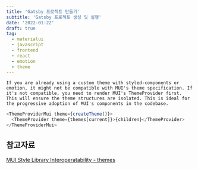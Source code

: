 ```yaml
---
title: 'Gatsby 프로젝트 만들기'
subtitle: 'Gatsby 프로젝트 생성 및 실행'
date: '2022-01-22'
draft: true
tag:
  - materialui
  - javascript
  - frontend
  - react
  - emotion
  - theme
---
```


```text
If you are already using a custom theme with styled-components or emotion, it might not be compatible with MUI's theme specification. If it's not compatible, you need to render MUI's ThemeProvider first. This will ensure the theme structures are isolated. This is ideal for the progressive adoption of MUI's components in the codebase.
```

```javascript
<ThemeProviderMui theme={createTheme()}>
  <ThemeProvider theme={themes[current]}>{children}</ThemeProvider>
</ThemeProviderMui>
```

## 참고자료
[MUI Style Library Interoperatability - themes](https://mui.com/guides/interoperability/#theme)